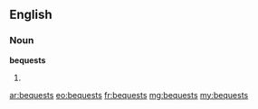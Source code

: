 ==English==

===Noun===
'''bequests'''

# {{plural of|[[bequest]]}}

[[ar:bequests]]
[[eo:bequests]]
[[fr:bequests]]
[[mg:bequests]]
[[my:bequests]]
